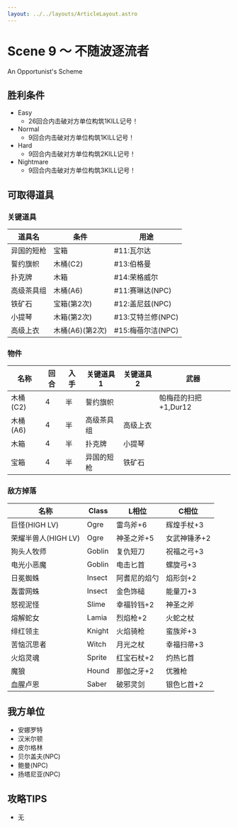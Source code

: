 ```yaml
---
layout: ../../layouts/ArticleLayout.astro
---
```

# Scene 9 ～ 不随波逐流者

An Opportunist's Scheme

## 胜利条件 

- Easy
  - 26回合内击破对方单位构筑1KILL记号！
- Normal
  - 9回合内击破对方单位构筑1KILL记号！
- Hard
  - 9回合内击破对方单位构筑2KILL记号！
- Nightmare
  - 9回合内击破对方单位构筑3KILL记号！

## 可取得道具 

### 关键道具

|道具名|条件|用途|
|---|---|---|
|异国的短枪|宝箱|#11:瓦尔达|
|誓约旗帜|木桶(C2)|#13:伯格曼|
|扑克牌|木箱|#14:荣格威尔|
|高级茶具组|木桶(A6)|#11:赛琳达(NPC)|
|铁矿石|宝箱(第2次)|#12:盖尼兹(NPC)|
|小提琴|木箱(第2次)|#13:艾特兰修(NPC)|
|高级上衣|木桶(A6)(第2次)|#15:梅蓓尔洁(NPC)|

### 物件

|名称|回合|入手|关键道具1|关键道具2|武器|
|---|---|---|---|---|---|
|木桶(C2)|4|半|誓约旗帜||帕梅菈的扫把+1,Dur12|
|木桶(A6)|4|半|高级茶具组|高级上衣||
|木箱|4|半|扑克牌|小提琴||
|宝箱|4|半|异国的短枪|铁矿石||

### 敌方掉落

|名称|Class|L相位|C相位|
|---|---|---|---|
|巨怪(HIGH LV)|Ogre|雷鸟斧+6|辉煌手杖+3|
|荣耀半兽人(HIGH LV)|Ogre|神圣之斧+5|女武神锤矛+2|
|狗头人牧师|Goblin|复仇短刀|祝福之弓+3|
|电光小恶魔|Goblin|电击匕首|螺旋弓+3|
|日冕蜘蛛|Insect|阿耆尼的焰勺|焰形剑+2|
|轰雷网蛛|Insect|金色饰槌|能量刀+3|
|怒视泥怪|Slime|幸福铃铛+2|神圣之斧|
|熔解蛇女|Lamia|烈焰枪+2|火蛇之杖|
|绯红领主|Knight|火焰骑枪|蛮族斧+3|
|苦恼沉思者|Witch|月光之杖|幸福扫帚+3|
|火焰灵魂|Sprite|红宝石杖+2|灼热匕首|
|魔狼|Hound|那伽之牙+2|优雅枪|
|血腥卢恩|Saber|破邪灵剑|银色匕首+2|

## 我方单位 

- 安娜罗特
- 汉米尔顿
- 皮尔格林
- 贝尔盖夫(NPC)
- 鲍曼(NPC)
- 扬塔尼亚(NPC)

## 攻略TIPS 

- 无
